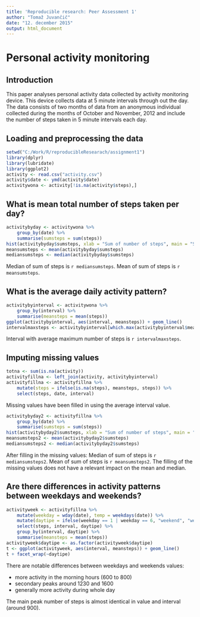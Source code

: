 ```yaml
---
title: 'Reproducible research: Peer Assessment 1'
author: "Tomaž Juvančič"
date: "12. december 2015"
output: html_document
---
```


# Personal activity monitoring #

## Introduction ##

This paper analyses personal activity data collected by activity monitoring device. This device collects data at 5 minute intervals through out the day. The data consists of two months of data from an anonymous individual collected during the months of October and November, 2012 and include the number of steps taken in 5 minute intervals each day.

## Loading and preprocessing the data ##

```r
setwd("C:/Work/R/reproducibleResearach/assignment1")
library(dplyr)
library(lubridate)
library(ggplot2)
activity <- read.csv("activity.csv")
activity$date <- ymd(activity$date)
activitywona <- activity[!is.na(activity$steps),]
```

## What is mean total number of steps taken per day?

```r
activitybyday <- activitywona %>% 
    group_by(date) %>% 
    summarise(sumsteps = sum(steps))
hist(activitybyday$sumsteps, xlab = "Sum of number of steps", main = "Sum of steps per day")
meansumsteps <- mean(activitybyday$sumsteps)
mediansumsteps <- median(activitybyday$sumsteps)
```
Median of sum of steps is `r mediansumsteps`.
Mean of sum of steps is `r meansumsteps`.

## What is the average daily activity pattern?

```r
activitybyinterval <- activitywona %>% 
    group_by(interval) %>% 
    summarise(meansteps = mean(steps))
ggplot(activitybyinterval, aes(interval, meansteps)) + geom_line()
intervalmaxsteps <- activitybyinterval[which.max(activitybyinterval$meansteps),1]
```

Interval with average maximum number of steps is `r intervalmaxsteps`.

## Imputing missing values

```r
totna <- sum(is.na(activity))
activityfillna <- left_join(activity, activitybyinterval)
activityfillna <- activityfillna %>% 
    mutate(steps = ifelse(is.na(steps), meansteps, steps)) %>%
    select(steps, date, interval)
```

Missing values have been filled in using the average interval value.

```r
activitybyday2 <- activityfillna %>% 
    group_by(date) %>% 
    summarise(sumsteps = sum(steps))
hist(activitybyday2$sumsteps, xlab = "Sum of number of steps", main = "Sum of steps per day")
meansumsteps2 <- mean(activitybyday2$sumsteps)
mediansumsteps2 <- median(activitybyday2$sumsteps)
```

After filling in the missing values:
Median of sum of steps is `r mediansumsteps2`.
Mean of sum of steps is `r meansumsteps2`.
The filling of the missing values does not have a relevant impact on the mean and median.

## Are there differences in activity patterns between weekdays and weekends?

```r
activityweek <- activityfillna %>% 
    mutate(weekday = wday(date), temp = weekdays(date)) %>% 
    mutate(daytipe = ifelse(weekday == 1 | weekday == 6, "weekend", "weekday")) %>%
    select(steps, interval, daytipe) %>%
    group_by(interval, daytipe) %>%
    summarise(meansteps = mean(steps))
activityweek$daytipe <- as.factor(activityweek$daytipe)
t <- ggplot(activityweek, aes(interval, meansteps)) + geom_line()
t + facet_wrap(~daytipe)
```

There are notable differences between weekdays and weekends values:

- more activity in the morning hours (600 to 800)
- secondary peaks around 1230 and 1600
- generally more activity during whole day

The main peak number of steps is almost identical in value and interval (around 900).